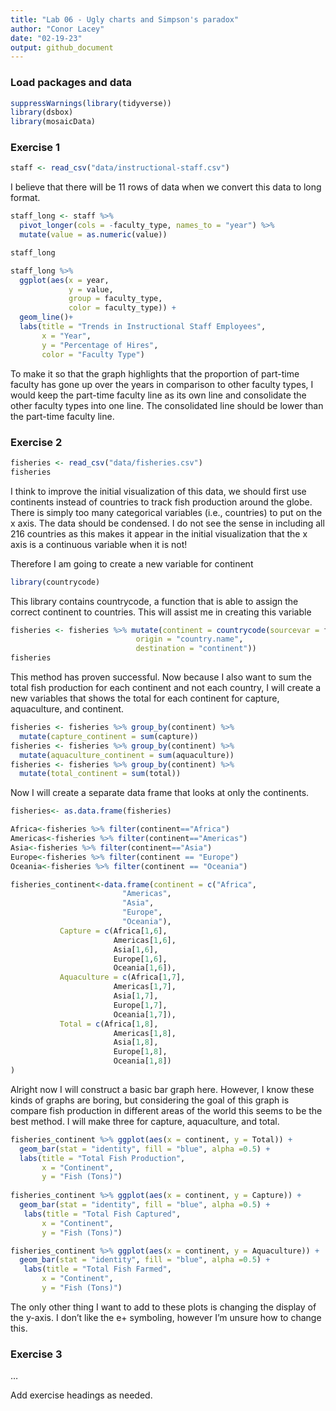```yaml
---
title: "Lab 06 - Ugly charts and Simpson's paradox"
author: "Conor Lacey"
date: "02-19-23"
output: github_document
---
```


### Load packages and data

```r
suppressWarnings(library(tidyverse))
library(dsbox)
library(mosaicData) 
```

### Exercise 1

```r
staff <- read_csv("data/instructional-staff.csv")
```

I believe that there will be 11 rows of data when we convert this data to long format.

```r
staff_long <- staff %>%
  pivot_longer(cols = -faculty_type, names_to = "year") %>%
  mutate(value = as.numeric(value))

staff_long
```


```r
staff_long %>%
  ggplot(aes(x = year,
             y = value,
             group = faculty_type,
             color = faculty_type)) +
  geom_line()+
  labs(title = "Trends in Instructional Staff Employees",
       x = "Year",
       y = "Percentage of Hires",
       color = "Faculty Type")
```

To make it so that the graph highlights that the proportion of part-time faculty has gone up over the years in comparison to other faculty types, I would keep the part-time faculty line as its own line and consolidate the other faculty types into one line. The consolidated line should be lower than the part-time faculty line.

### Exercise 2

```r
fisheries <- read_csv("data/fisheries.csv")
fisheries
```

I think to improve the initial visualization of this data, we should first use continents instead of countries to track fish production around the globe. There is simply too many categorical variables (i.e., countries) to put on the x axis. The data should be condensed. I do not see the sense in including all 216 countries as this makes it appear in the initial visualization that the x axis is a continuous variable when it is not!

Therefore I am going to create a new variable for continent

```r
library(countrycode)
```
This library contains countrycode, a function that is able to assign the correct continent to countries. This will assist me in creating this variable


```r
fisheries <- fisheries %>% mutate(continent = countrycode(sourcevar = fisheries$country,
                            origin = "country.name",
                            destination = "continent"))
fisheries
```
This method has proven successful. Now because I also want to sum the total fish production for each continent and not each country, I will create a new variables that shows the total for each continent for capture, aquaculture, and continent.

```r
fisheries <- fisheries %>% group_by(continent) %>% 
  mutate(capture_continent = sum(capture))
fisheries <- fisheries %>% group_by(continent) %>% 
  mutate(aquaculture_continent = sum(aquaculture))
fisheries <- fisheries %>% group_by(continent) %>% 
  mutate(total_continent = sum(total))
```

Now I will create a separate data frame that looks at only the continents. 

```r
fisheries<- as.data.frame(fisheries)

Africa<-fisheries %>% filter(continent=="Africa")
Americas<-fisheries %>% filter(continent=="Americas")
Asia<-fisheries %>% filter(continent=="Asia")
Europe<-fisheries %>% filter(continent == "Europe")
Oceania<-fisheries %>% filter(continent == "Oceania")

fisheries_continent<-data.frame(continent = c("Africa",
                         "Americas",
                         "Asia",
                         "Europe",
                         "Oceania"),
           Capture = c(Africa[1,6],
                       Americas[1,6],
                       Asia[1,6],
                       Europe[1,6],
                       Oceania[1,6]),
           Aquaculture = c(Africa[1,7],
                       Americas[1,7],
                       Asia[1,7],
                       Europe[1,7],
                       Oceania[1,7]),
           Total = c(Africa[1,8],
                       Americas[1,8],
                       Asia[1,8],
                       Europe[1,8],
                       Oceania[1,8])
)
```


Alright now I will construct a basic bar graph here. However, I know these kinds of graphs are boring, but considering the goal of this graph is compare fish production in different areas of the world this seems to be the best method. I will make three for capture, aquaculture, and total.

```r
fisheries_continent %>% ggplot(aes(x = continent, y = Total)) +
  geom_bar(stat = "identity", fill = "blue", alpha =0.5) +
  labs(title = "Total Fish Production",
       x = "Continent",
       y = "Fish (Tons)")
                            
fisheries_continent %>% ggplot(aes(x = continent, y = Capture)) +
  geom_bar(stat = "identity", fill = "blue", alpha =0.5) + 
   labs(title = "Total Fish Captured",
       x = "Continent",
       y = "Fish (Tons)")

fisheries_continent %>% ggplot(aes(x = continent, y = Aquaculture)) +
  geom_bar(stat = "identity", fill = "blue", alpha =0.5) +
   labs(title = "Total Fish Farmed",
       x = "Continent",
       y = "Fish (Tons)")

```

The only other thing I want to add to these plots is changing the display of the y-axis. I don't like the e+ symboling, however I'm unsure how to change this.

### Exercise 3

...

Add exercise headings as needed.
